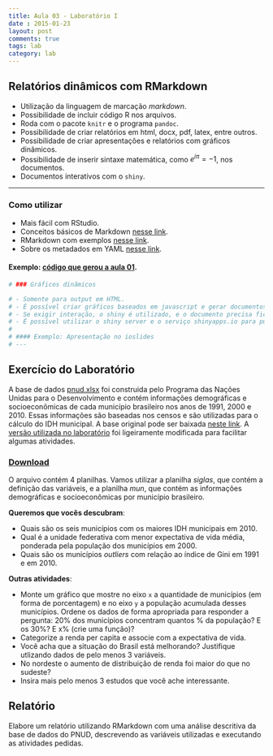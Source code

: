 ```yaml
---
title: Aula 03 - Laboratório I
date : 2015-01-23
layout: post
comments: true
tags: lab
category: lab
--- 
```


## Relatórios dinâmicos com RMarkdown

- Utilização da linguagem de marcação _markdown_.
- Possibilidade de incluir código R nos arquivos.
- Roda com o pacote `knitr` e o programa `pandoc`.
- Possibilidade de criar relatórios em html, docx, pdf, latex, entre outros.
- Possibilidade de criar apresentações e relatórios com gráficos dinãmicos.
- Possibilidade de inserir sintaxe matemática, como $e^{i\pi}=-1$, nos documentos.
- Documentos interativos com o `shiny`.

---

### Como utilizar

- Mais fácil com RStudio.
- Conceitos básicos de Markdown [nesse link](http://daringfireball.net/projects/markdown/).
- RMarkdown com exemplos [nesse link](http://rmarkdown.rstudio.com/).
- Sobre os metadados em YAML [nesse link](http://rmarkdown.rstudio.com/html_document_format.html).

#### Exemplo: [código que gerou a aula 01](https://github.com/curso-r/curso-r.github.com/blob/master/posts/aula01.Rmd).

```r
# ### Gráficos dinâmicos

# - Somente para output em HTML.
# - É possível criar gráficos baseados em javascript e gerar documentos que funcionam "sozinhos".
# - Se exigir interação, o shiny é utilizado, e o documento precisa ficar em um servidor.
# - É possível utilizar o shiny server e o serviço shinyapps.io para publicar documentos interativos.
# 
# #### Exemplo: Apresentação no ioslides
# ---
```

## Exercício do Laboratório

A base de dados [pnud.xlsx](http://curso-r.github.io/assets/data/pnud.xlsx) foi construida pelo Programa das Nações Unidas para o Desenvolvimento e contém informações demográficas e socioeconômicas de cada município brasileiro nos anos de 1991, 2000 e 2010. Essas informações são baseadas nos censos e são utilizadas para o cálculo do IDH municipal. A base
original pode ser baixada [neste link](http://www.atlasbrasil.org.br/2013/pt/download/). A [versão utilizada no laboratório](http://curso-r.github.io/assets/data/pnud.xlsx) foi ligeiramente modificada para facilitar algumas atividades.

### [Download](http://curso-r.github.io/assets/data/pnud.xlsx)

O arquivo contém 4 planilhas. Vamos utilizar a planilha _siglas_, que contém a definição das variáveis,
e a planilha _mun_, que contém as informações demográficas e socioeconômicas por município 
brasileiro.

__Queremos que vocês descubram__:

- Quais são os seis municípios com os maiores IDH municipais em 2010.
- Qual é a unidade federativa com menor expectativa de vida média, ponderada pela população dos municípios em 2000.
- Quais são os municípios _outliers_ com relação ao índice de Gini em 1991 e em 2010. 

__Outras atividades__:

- Monte um gráfico que mostre no eixo `x` a quantidade de municípios (em forma de porcentagem) e no eixo `y` a população acumulada desses municípios. Ordene os dados de forma apropriada para responder a pergunta: 20% dos municípios concentram quantos % da população? E os 30%? E x% (crie uma função)?
- Categorize a renda per capita e associe com a expectativa de vida.
- Você acha que a situação do Brasil está melhorando? Justifique utlizando dados de pelo menos 3 variáveis.
- No nordeste o aumento de distribuição de renda foi maior do que no sudeste?
- Insira mais pelo menos 3 estudos que você ache interessante.

## Relatório

Elabore um relatório utilizando RMarkdown com uma análise descritiva da base de dados do PNUD, 
descrevendo as variáveis utilizadas e executando as atividades pedidas.

